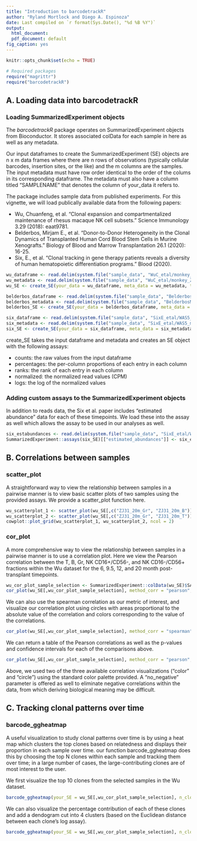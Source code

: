 ```yaml
---
title: "Introduction to barcodetrackR"
author: "Ryland Mortlock and Diego A. Espinoza"
date: Last compiled on `r format(Sys.Date(), "%d %B %Y")`
output:
  html_document:
  pdf_document: default
fig_caption: yes
---
```


```r
knitr::opts_chunk$set(echo = TRUE)

# Required packages
require("magrittr")
require("barcodetrackR")

```

## A. Loading data into barcodetrackR

### Loading SummarizedExperiment objects

The _barcodetrackR_ package operates on SummarizedExperiment objects from Bioconductor. It stores associated colData for each sample in here as well as any metadata. 

Our input dataframes to create the SummarizedExperiment (SE) objects are n x m data frames where there are n rows of observations (typically cellular barcodes, insertion sites, or the like) and the m columns are the samples. The input metadata must have row order identical to the order of the colums in its corresponding dataframe. The metadata must also have a column titled "SAMPLENAME" that denotes the column of your_data it refers to.

The package includes sample data from published experiments. For this vignette, we will load publically available data from the following papers:

* Wu, Chuanfeng, et al. "Clonal expansion and compartmentalized maintenance of rhesus macaque NK cell subsets." Science Immunology 3.29 (2018): eaat9781.
* Belderbos, Mirjam E., et al. "Donor-to-Donor Heterogeneity in the Clonal Dynamics of Transplanted Human Cord Blood Stem Cells in Murine Xenografts." Biology of Blood and Marrow Transplantation 26.1 (2020): 16-25.
* Six, E., et al. "Clonal tracking in gene therapy patients reveals a diversity of human hematopoietic differentiation programs." Blood (2020).

```r
wu_dataframe <- read.delim(system.file("sample_data", "WuC_etal/monkey_ZJ31.txt", package = "barcodetrackR"), row.names = 1)
wu_metadata <- read.delim(system.file("sample_data", "WuC_etal/monkey_ZJ31_metadata.txt", package = "barcodetrackR"))
wu_SE <- create_SE(your_data = wu_dataframe, meta_data = wu_metadata, threshold = 0)

belderbos_dataframe <- read.delim(system.file("sample_data", "BelderbosME_etal/mouse_UBC_C22.txt", package = "barcodetrackR"), row.names = 1)
belderbos_metadata <- read.delim(system.file("sample_data", "BelderbosME_etal/mouse_UBC_C22_metadata.txt", package = "barcodetrackR"))
belderbos_SE <- create_SE(your_data = belderbos_dataframe, meta_data = belderbos_metadata, threshold = 0)

six_dataframe <- read.delim(system.file("sample_data", "SixE_etal/WAS5_reads.txt", package = "barcodetrackR"), row.names = 1)
six_metadata <- read.delim(system.file("sample_data", "SixE_etal/WAS5_metadata.txt", package = "barcodetrackR"))
six_SE <- create_SE(your_data = six_dataframe, meta_data = six_metadata, threshold = 0)
```

create_SE takes the input dataframe and metadata and creates an SE object with the following assays:

* counts: the raw values from the input dataframe
* percentages: the per-column proportions of each entry in each column
* ranks: the rank of each entry in each column
* normalized: the normalized read values (CPM)
* logs: the log of the normalized values

### Adding custom assays to the SummarizedExperiment objects
In addition to reads data, the Six et al. paper includes "estimated abundance" data for each of these timepoints. We load these into the assay as well which allows the assay to be used in our analyses as well.

```r
six_estabundances <- read.delim(system.file("sample_data", "SixE_etal/WAS5_estabundance.txt", package = "barcodetrackR"), row.names = 1)
SummarizedExperiment::assays(six_SE)[["estimated_abundances"]] <- six_estabundances
```


## B. Correlations between samples

### scatter_plot
A straightforward way to view the relationship between samples in a pairwise manner is to view basic scatter plots of two samples using the provided assays. We provide a scatter_plot function here.

```r
wu_scatterplot_1 <- scatter_plot(wu_SE[,c("ZJ31_20m_Gr", "ZJ31_20m_B")], method_corr = "pearson", display_corr = TRUE, your_title = "Gr vs B scatter plot")
wu_scatterplot_2 <- scatter_plot(wu_SE[,c("ZJ31_20m_Gr", "ZJ31_20m_T")], method_corr = "pearson", display_corr = TRUE, your_title = "Gr vs T scatter plot")
cowplot::plot_grid(wu_scatterplot_1, wu_scatterplot_2, ncol = 2)
```

### cor_plot
A more comprehensive way to view the relationship between samples in a pairwise manner is to use a correlation plot. Here we view the Pearson correlation between the T, B, Gr, NK CD16+/CD56-, and NK CD16-/CD56+ fractions within the Wu dataset for the 6, 9.5, 12, and 20 month post-transplant timepoints.
```r
wu_cor_plot_sample_selection <- SummarizedExperiment::colData(wu_SE)$SAMPLENAME[1:20]
cor_plot(wu_SE[,wu_cor_plot_sample_selection], method_corr = "pearson", plot_type = "color")
```

We can also use the spearman correlation as our metric of interest, and visualize our correlation plot using circles with areas proportional to the absolute value of the correlation and colors corresponding to the value of the correlations. 
```r
cor_plot(wu_SE[,wu_cor_plot_sample_selection], method_corr = "spearman", plot_type = "circle")
```

We can return a table of the Pearson correlations as well as the p-values and confidence intervals for each of the comparisons above.
```r
cor_plot(wu_SE[,wu_cor_plot_sample_selection], method_corr = "pearson", return_table = TRUE) %>% head
```

Above, we used two of the three available correlation visualizations ("color" and "circle") using the standard color palette provided. A "no_negative" parameter is offered as well to eliminate negative correlations within the data, from which deriving biological meaning may be difficult.

## C. Tracking clonal patterns over time

### barcode_ggheatmap

A useful visualization to study clonal patterns over time is by using a heat map which clusters the top clones based on relatedness and displays their proportion in each sample over time. our function barcode_ggheatmap does this by choosing the top N clones within each sample and tracking them over time; in a large number of cases, the large-contributing clones are of most interest to the user.

We first visualize the top 10 clones from the selected samples in the Wu dataset.

```r
barcode_ggheatmap(your_SE = wu_SE[,wu_cor_plot_sample_selection], n_clones = 10, label_size = 8, your_title = "ZJ31")
```

We can also visualize the percentage contribution of each of these clones and add a dendogram cut into 4 clusters (based on the Euclidean distance between each clone's log assay).

```r
barcode_ggheatmap(your_SE = wu_SE[,wu_cor_plot_sample_selection], n_clones = 10, label_size = 8, your_title = "ZJ31", dendro = TRUE, clusters = 4, cellnote_assay = "percentages", distance_method = "euclidean")
```

<!-- Now what if we wanted to group the samples by cell type instead to see the clonal changes within each cell type across time? Let's switch the order of the SE and also explore some of the user-defined parameters to the heat map function. -->

<!-- ```{r heat_map_fancy, echo=TRUE, warning = FALSE} -->
<!-- # Order by cell type -->
<!-- se.monkey.byCellType <- se.monkey.sub[,with(se.monkey.sub@colData, order(se.monkey.sub@colData$Cell_type,se.monkey.sub@colData$Months))] -->

<!-- # Load library for the custom color pallete we will use -->
<!-- library(viridis) -->

<!-- # Make a customized heat map -->
<!-- barcode_ggheatmap_2(your_SE = se.monkey.byCellType, -->
<!--                     plot_labels = NULL, -->
<!--                     n_clones = 10, -->
<!--                     your_title = "ZJ31 Heatmap Grouped by Cell Type", -->
<!--                     grid = TRUE, -->
<!--                     label_size = 6, -->
<!--                     dendro = TRUE, -->
<!--                     cellnote_size = 3, -->
<!--                     distance_method = "Euclidean", -->
<!--                     minkowski_power = 2, -->
<!--                     cellnote_assay = "stars", -->
<!--                     hclust_linkage = "complete", -->
<!--                     row_order = "hierarchical", -->
<!--                     clusters = 4, -->
<!--                     percent_scale = c(0, 0.00001, 0.001, 0.01, 0.1, 1), -->
<!--                     color_scale = viridis(6)) -->
<!-- ``` -->

<!-- Here, the hierarchical clustering helps visually identify four groups of clones. The largest (red bar) is present in all lineages except CD16+ NK cells. The small blue bar is a set of clones predominantly in Granulocytes and CD56+ NK cells. The green bar clustered clones that are present in B and T cells. And the purple bar signifies large unilieage CD16+ NK biased clones. -->

<!-- The mouse dataset generally contains less clones than the monkey. Let's make a heat map showing some detailed information about the top clones from the peripheral blood samples across time. -->

<!-- ```{r heat_map_mouse, echo=TRUE, warning = FALSE} -->
<!-- # Subset to only include peripheral blood samples -->
<!-- se.mouse.sub <- subset_SE(se.mouse, Source = "PB") -->

<!-- # Order by timepoint -->
<!-- se.mouse.byTime <- se.mouse.sub[, with(se.mouse.sub@colData, order(se.mouse.sub@colData$Weeks))] -->

<!-- # Make a detailed heat map -->
<!-- barcode_ggheatmap_2(your_SE = se.mouse.byTime, -->
<!--                     n_clones = 10, -->
<!--                     your_title = "Mouse C22 Heatmap", -->
<!--                     label_size = 12, -->
<!--                     dendro = TRUE, -->
<!--                     cellnote_size = 3, -->
<!--                     cellnote_assay = "percentages", -->
<!--                     clusters = 4) -->
<!-- ``` -->

<!-- Compared to the monkey, the mouse data generally shows a smaller number of clones making up a large proportion of the hematopoiesis. -->

<!-- ## Binary heat map -->

<!-- In some cases, we may be interested in simply which barcodes are present in which samples. In that case, a binary heat map can give the simplest visual representation. -->

<!-- ```{r binary_heat_map, echo=TRUE, warning = FALSE} -->
<!-- barcode_binary_heatmap(your_SE = se.mouse.byTime, -->
<!--                        threshold = 0.01, -->
<!--                        your_title = "Mouse C22 Binary Heatmap", -->
<!--                        label_size = 12) -->
<!-- ``` -->

<!-- The above binary heat map only shows clones present at a proportion of 1% or greater in at least one sample. Just like the previous heat map, one can see short-term clones at wk10 with a few sticking around through wk20, and a group of long-term clones that appear at wk14 and are present until sacrifice. -->

<!-- ## Clonal Contribution (bar or line plots) -->

<!-- A simpler way to view clonal patterns over time is by a line or bar chart showing the proportion of top clones. In the above heat maps for the monkey ZJ31, we could see that there are some large uni-lineage CD16+ NK cell clones. We can view the expansion of the top clones from the final timepoint through a stacked area line chart showing the proportion of each clone in CD16+ NK cell samples across time. -->

<!-- ```{r clonal_contribution_line, echo=TRUE, warning = FALSE} -->
<!-- clonal_contribution(your_SE = se.monkey.sub, -->
<!--                     SAMPLENAME_choice = "ZJ31_20m_NK_CD56n_CD16p", -->
<!--                     n_clones = 20, -->
<!--                     graph_type = "line", -->
<!--                     filter_by = "Cell_type", -->
<!--                     filter_selection = "NK_CD56n_CD16p", -->
<!--                     plot_over = "Months", -->
<!--                     linesize = 0.2) -->
<!-- ``` -->

<!-- The colored clones represent the top 20 clones in the 20 month CD16+ NK sample. The gray clones are other smaller clones which are found in the CD16+ samples at any of the four timepoints. -->

<!-- For data with fewer clones, a bar chart might be appropriate. We can view the data from mouse C22, previously shown as a heat map. One can hide the smaller clones through the plot_non_selected argument. We can also use categorical spacing on the x-axis rather than numeric. -->

<!-- ```{r clonal_contribution_bar, echo=TRUE, warning = FALSE} -->
<!-- clonal_contribution(your_SE = se.mouse, -->
<!--                     SAMPLENAME_choice = "sac", -->
<!--                     n_clones = 20, -->
<!--                     graph_type = "bar", -->
<!--                     filter_by = "Source", -->
<!--                     filter_selection = "PB", -->
<!--                     plot_over = "Weeks", -->
<!--                     keep_numeric = FALSE, -->
<!--                     plot_non_selected = FALSE, -->
<!--                     linesize = 0.2) -->
<!-- ``` -->

<!-- The bar chart makes the following conclusion very evident: by the final timepoint, the large fraction of hematopoiesis was coming from a small number of clones, most of which appeared at 14 weeks. -->
